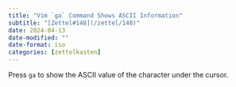 ```yaml
---
title: "Vim `ga` Command Shows ASCII Information"
subtitle: "[Zettel#148](/zettel/148)"
date: 2024-04-13
date-modified: ""
date-format: iso
categories: [zettelkasten]
---
```

Press `ga` to show the ASCII value of the character under the cursor.
